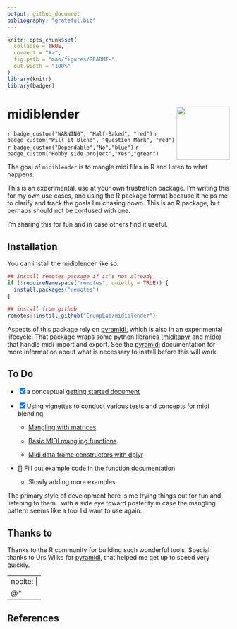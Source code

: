 ```yaml
---
output: github_document
bibliography: "grateful.bib"
---
```


<!-- README.md is generated from README.Rmd. Please edit that file -->

```r
knitr::opts_chunk$set(
  collapse = TRUE,
  comment = "#>",
  fig.path = "man/figures/README-",
  out.width = "100%"
)
library(knitr)
library(badger)
```

# midiblender <img src="man/figures/logo.png" align="right" height="120" alt="" />

<!-- badges: start -->
`r badge_custom("WARNING", "Half-Baked", "red") `
`r badge_custom("Will it Blend", "Question Mark", "red") `
`r badge_custom("Dependable","No","blue")`
`r badge_custom("Hobby side project","Yes","green")`


<!-- badges: end -->

The goal of `midiblender` is to mangle midi files in R and listen to what happens.

This is an experimental, use at your own frustration package. I'm writing this for my own use cases, and using the R package format because it helps me to clarify and track the goals I'm chasing down. This is an R package, but perhaps should not be confused with one.

I'm sharing this for fun and in case others find it useful.

## Installation

You can install the midiblender like so:

``` r
## install remotes package if it's not already
if (!requireNamespace("remotes", quietly = TRUE)) {
  install.packages("remotes")
}

## install from github
remotes::install_github("CrumpLab/midiblender")
```

Aspects of this package rely on [pyramidi](https://urswilke.github.io/pyramidi/), which is also in an experimental lifecycle. That package wraps some python libraries ([miditapyr](https://pypi.org/project/miditapyr/) and [mido](https://mido.readthedocs.io/en/stable/)) that handle midi import and export. See the [pyramidi](https://urswilke.github.io/pyramidi/) documentation for more information about what is necessary to install before this will work.

## To Do

- [x] a conceptual [getting started document](https://www.crumplab.com/midiblender/articles/Getting_started.html)

- [x] Using vignettes to conduct various tests and concepts for midi blending

  - [Mangling with matrices](https://www.crumplab.com/midiblender/articles/mangling_with_matrices.html)

  - [Basic MIDI mangling functions](https://www.crumplab.com/midiblender/articles/midi_mangle.html)

  - [Midi data frame constructors with dplyr](https://www.crumplab.com/midiblender/articles/midi_construct.html)

- [] Fill out example code in the function documentation

  - Slowly adding more examples

The primary style of development here is me trying things out for fun and listening to them...with a side eye toward posterity in case the mangling pattern seems like a tool I'd want to use again.

## Thanks to

Thanks to the R community for building such wonderful tools. Special thanks to Urs Wilke for [pyramidi](https://urswilke.github.io/pyramidi/), that helped me get up to speed very quickly. 

<!--
```r
library(grateful)
pkgs <- scan_packages()
cites <- get_citations(pkgs$pkg,
                       out.dir = getwd(),
                       bib.file = "grateful")
```

-->

---
nocite: |
  @*
---


## References



